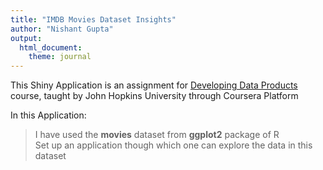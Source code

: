```yaml
---
title: "IMDB Movies Dataset Insights"
author: "Nishant Gupta"
output:
  html_document:
    theme: journal
---
```


This Shiny Application is an assignment for [Developing Data Products](https://class.coursera.org/devdataprod-004) course, taught by John Hopkins University through Coursera Platform

In this Application:

> I have used the __movies__ dataset from __ggplot2__ package of R  
> Set up an application though which one can explore the data in this dataset  
